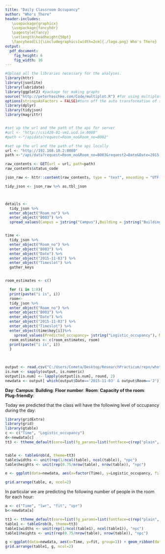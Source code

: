 ```yaml
---
title: "Daily Classroom Occupancy"
author: "Who's There"
header-includes: 
   \usepackage{graphicx}
   \usepackage{fancyhdr}
   \pagestyle{fancy}
   \setlength\headheight{50pt}
   \fancyhead[L]{\includegraphics[width=2cm]{./logo.png} Who's There}
output:
  pdf_document:
    fig_height: 6
    fig_width: 16
---
```


```r
#Upload all the libraries necessary for the analyses.
library(httr)
library(jsonlite)
library(lubridate)
library(ggplot2) #package for making graphs
source("http://peterhaschke.com/Code/multiplot.R") #for using multiplot
options(stringsAsFactors = FALSE)#turn off the auto transformation of string in factors
library(dplyr) 
library(tidyjson)
library(magrittr)


#set up the url and the path of the api for server
#url <- "http://csi420-01-vm1.ucd.ie:8080"
#path <-"/apidata?request=Room_no&Room_no=B002"

#set up the url and the path of the api locally
url <- "http://192.168.10.2:8080"
path <-"/api/data?request=Room_no&Room_no=B003&request2=Date&Date=2015-11-03"

raw_contents <- GET(url = url, path=path)
raw_contents$status_code

json_raw <- httr::content(raw_contents, type = "text", encoding = "UTF-8")

tidy_json <- json_raw %>% as.tbl_json



details <-
  tidy_json %>%
  enter_object("Room_no") %>%
  enter_object("B003") %>%
  spread_values(Campus = jstring("Campus"),Building = jstring("Building"), Capacity=jnumber("Capacity"), Plug_friendly= jstring("Plug_friendly"))


time <- 
  tidy_json %>%
  enter_object("Room_no") %>%
  enter_object("B003") %>%
  enter_object("Date") %>%
  enter_object("2015-11-03") %>%
  enter_object("Timeslot") %>%
  gather_keys 


room_estimates <- c()

  for (i in 1:8){
  print(paste("i is", i))
  room<-
  tidy_json %>%
  enter_object("Room_no") %>%
  enter_object("B003") %>%
  enter_object("Date") %>%
  enter_object("2015-11-03") %>%
  enter_object("Timeslot") %>%
  enter_object(time$key[i])%>%
    spread_values(Predicted_occupancy= jstring("Logistic_occupancy"), Max_number = jnumber("Max_people_estimate"))
  room_estimates <- c(room_estimates, room)
  print(paste("i is", i))
  }
    
  

```


```r
output <- read.csv("C:/Users/Cometa/Desktop/ResearchPracticum/repo/whothere/dataAnalysis/output.csv")
is.num <- sapply(output, is.numeric)
output[is.num] <- lapply(output[is.num], round, 2)
newdata <- output[ which(output$Date=='2015-11-03' & output$Room=='2'), ]
```
**Day**:
**Campus**:
**Building**:
**Floor number**:
**Room**:
**Capacity of the room**:  
**Plug-friendly**:


Today we predicted that the class will have the following level of occupancy during the day:

```r
library(gridExtra)
library(grid)
library(gtable)
c <- c("Time", "Logistic_occupancy")
d<-newdata[c]
tt3 <- ttheme_default(core=list(fg_params=list(fontface=c(rep("plain", 20))), bg_params = list(fill="white")),colhead=list(bg_params = list(fill="orange")), rowhead=list(fg_params=list(col="white")))


table <- tableGrob(d, theme=tt3)
table$widths <- unit(rep(1/ncol(table), ncol(table)), "npc")
table$heights <- unit(rep(0.75/nrow(table), nrow(table)), "npc")

e <- ggplot(data=newdata, aes(x=factor(Time), y=Logistic_occupancy, fill=Logistic_occupancy)) + geom_bar(stat="identity")+ scale_fill_manual(values=c( "orangered","gold", "darkcyan", "blue"))+ theme_bw()+guides(fill=FALSE)+theme(plot.margin = unit(c(1,3,1,4), "cm")) 

grid.arrange(table, e, ncol=2)

```

In particular we are predicting the following number of people in the room for each hour:

```r
a <- c("Time", "lwr", "fit", "upr")
b<-newdata[a]

tt3 <- ttheme_default(core=list(fg_params=list(fontface=c(rep("plain", 20))), bg_params = list(fill="white")),colhead=list(bg_params = list(fill="orange")), rowhead=list(fg_params=list(col="white")))
table1 <- tableGrob(b, theme=tt3)
table1$widths <- unit(rep(1/ncol(table1), ncol(table1)), "npc")
table1$heights <- unit(rep(0.75/nrow(table), nrow(table)), "npc")

g <-ggplot(data=newdata, aes(x=Time, y=fit, group=1)) + geom_ribbon(data=newdata,aes(ymin=lwr, ymax=upr),alpha=0.2, fill="orangered3") + geom_line(color="orangered2")+ theme_bw() + geom_point(color="orangered2") +theme(plot.margin = unit(c(1,3,1,4), "cm")) 
grid.arrange(table1, g, ncol=2)
```




